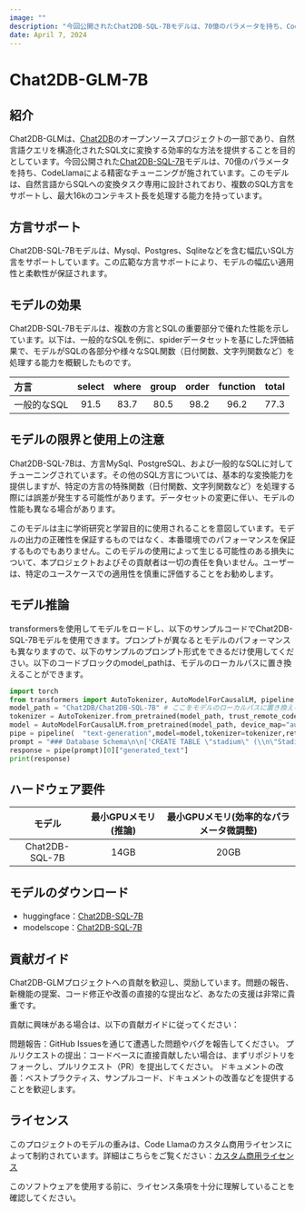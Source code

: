 ```yaml
---
image: ""
description: "今回公開されたChat2DB-SQL-7Bモデルは、70億のパラメータを持ち、CodeLlamaによる精密なチューニングが施されています。このモデルは、自然言語からSQLへの変換タスク専用に設計されており、複数のSQL方言をサポートし、最大16kのコンテキスト長を処理する能力を持っています"
date: April 7, 2024
---
```



# Chat2DB-GLM-7B

## 紹介

Chat2DB-GLMは、[Chat2DB](https://github.com/codePhiliaX/Chat2DB/)のオープンソースプロジェクトの一部であり、自然言語クエリを構造化されたSQL文に変換する効率的な方法を提供することを目的としています。今回公開された[Chat2DB-SQL-7B](https://huggingface.co/Chat2DB/Chat2DB-SQL-7B)モデルは、70億のパラメータを持ち、CodeLlamaによる精密なチューニングが施されています。このモデルは、自然言語からSQLへの変換タスク専用に設計されており、複数のSQL方言をサポートし、最大16kのコンテキスト長を処理する能力を持っています。

## 方言サポート

Chat2DB-SQL-7Bモデルは、Mysql、Postgres、Sqliteなどを含む幅広いSQL方言をサポートしています。この広範な方言サポートにより、モデルの幅広い適用性と柔軟性が保証されます。

## モデルの効果

Chat2DB-SQL-7Bモデルは、複数の方言とSQLの重要部分で優れた性能を示しています。以下は、一般的なSQLを例に、spiderデータセットを基にした評価結果で、モデルがSQLの各部分や様々なSQL関数（日付関数、文字列関数など）を処理する能力を概観したものです。

| 方言         | select | where | group | order | function | total |
|:-----------|:------:|:-----:|:-----:|------:|:--------:|------:|
| 一般的なSQL | 91.5   | 83.7  | 80.5  | 98.2  | 96.2     | 77.3  |

## モデルの限界と使用上の注意

Chat2DB-SQL-7Bは、方言MySql、PostgreSQL、および一般的なSQLに対してチューニングされています。その他のSQL方言については、基本的な変換能力を提供しますが、特定の方言の特殊関数（日付関数、文字列関数など）を処理する際には誤差が発生する可能性があります。データセットの変更に伴い、モデルの性能も異なる場合があります。

このモデルは主に学術研究と学習目的に使用されることを意図しています。モデルの出力の正確性を保証するものではなく、本番環境でのパフォーマンスを保証するものでもありません。このモデルの使用によって生じる可能性のある損失について、本プロジェクトおよびその貢献者は一切の責任を負いません。ユーザーは、特定のユースケースでの適用性を慎重に評価することをお勧めします。

## モデル推論

transformersを使用してモデルをロードし、以下のサンプルコードでChat2DB-SQL-7Bモデルを使用できます。プロンプトが異なるとモデルのパフォーマンスも異なりますので、以下のサンプルのプロンプト形式をできるだけ使用してください。以下のコードブロックのmodel_pathは、モデルのローカルパスに置き換えることができます。

```python
import torch
from transformers import AutoTokenizer, AutoModelForCausalLM, pipeline
model_path = "Chat2DB/Chat2DB-SQL-7B" # ここをモデルのローカルパスに置き換えることができます
tokenizer = AutoTokenizer.from_pretrained(model_path, trust_remote_code=True)
model = AutoModelForCausalLM.from_pretrained(model_path, device_map="auto",trust_remote_code=True, torch_dtype=torch.float16,use_cache=True)
pipe = pipeline(  "text-generation",model=model,tokenizer=tokenizer,return_full_text=False,max_new_tokens=100)
prompt = "### Database Schema\n\n['CREATE TABLE \"stadium\" (\\n\"Stadium_ID\" int,\\n\"Location\" text,\\n\"Name\" text,\\n\"Capacity\" int,\\n\"Highest\" int,\\n\"Lowest\" int,\\n\"Average\" int,\\nPRIMARY KEY (\"Stadium_ID\")\\n);', 'CREATE TABLE \"singer\" (\\n\"Singer_ID\" int,\\n\"Name\" text,\\n\"Country\" text,\\n\"Song_Name\" text,\\n\"Song_release_year\" text,\\n\"Age\" int,\\n\"Is_male\" bool,\\nPRIMARY KEY (\"Singer_ID\")\\n);', 'CREATE TABLE \"concert\" (\\n\"concert_ID\" int,\\n\"concert_Name\" text,\\n\"Theme\" text,\\n\"Stadium_ID\" text,\\n\"Year\" text,\\nPRIMARY KEY (\"concert_ID\"),\\nFOREIGN KEY (\"Stadium_ID\") REFERENCES \"stadium\"(\"Stadium_ID\")\\n);', 'CREATE TABLE \"singer_in_concert\" (\\n\"concert_ID\" int,\\n\"Singer_ID\" text,\\nPRIMARY KEY (\"concert_ID\",\"Singer_ID\"),\\nFOREIGN KEY (\"concert_ID\") REFERENCES \"concert\"(\"concert_ID\"),\\nFOREIGN KEY (\"Singer_ID\") REFERENCES \"singer\"(\"Singer_ID\")\\n);']\n\n\n### Task \n\nデータベーススキーマ情報に基づいて、How many singers do we have?[SQL]\n"
response = pipe(prompt)[0]["generated_text"]
print(response)
```

## ハードウェア要件

| モデル           | 最小GPUメモリ(推論) | 最小GPUメモリ(効率的なパラメータ微調整) |
|:--------------:|:-----------------:|:-------------------------:|
| Chat2DB-SQL-7B |       14GB        |            20GB           |

## モデルのダウンロード
- huggingface：[Chat2DB-SQL-7B](https://huggingface.co/Chat2DB/Chat2DB-SQL-7B)
- modelscope：[Chat2DB-SQL-7B](https://modelscope.cn/models/Chat2DB/Chat2DB-SQL-7B/summary)

## 貢献ガイド
Chat2DB-GLMプロジェクトへの貢献を歓迎し、奨励しています。問題の報告、新機能の提案、コード修正や改善の直接的な提出など、あなたの支援は非常に貴重です。

貢献に興味がある場合は、以下の貢献ガイドに従ってください：

問題報告：GitHub Issuesを通じて遭遇した問題やバグを報告してください。
プルリクエストの提出：コードベースに直接貢献したい場合は、まずリポジトリをフォークし、プルリクエスト（PR）を提出してください。
ドキュメントの改善：ベストプラクティス、サンプルコード、ドキュメントの改善などを提供することを歓迎します。

## ライセンス
このプロジェクトのモデルの重みは、Code Llamaのカスタム商用ライセンスによって制約されています。詳細はこちらをご覧ください：[カスタム商用ライセンス](https://llama.meta.com/llama-downloads/)

このソフトウェアを使用する前に、ライセンス条項を十分に理解していることを確認してください。
